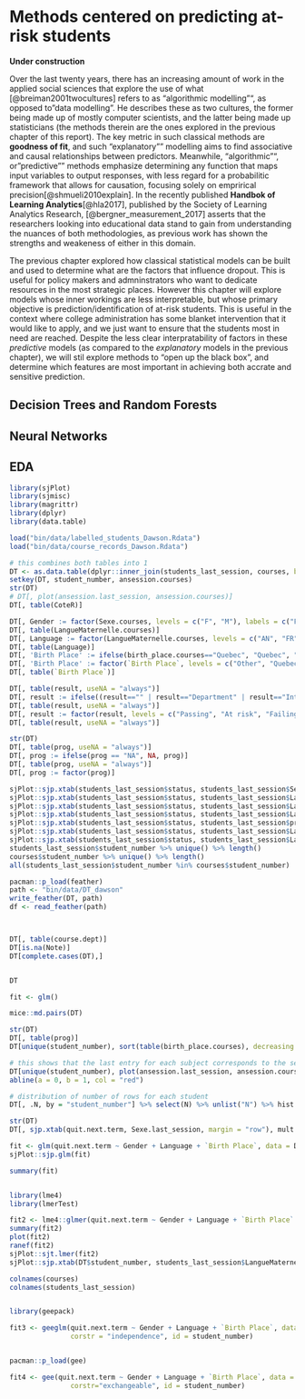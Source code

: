# Methods centered on predicting at-risk students {#predictive}

**Under construction**

Over the last twenty years, there has an increasing amount of work in the applied social sciences that explore the use of what [@breiman2001twocultures] refers to as "algorithmic modelling"", as opposed to "data modelling". He describes these as two cultures, the former being made up of mostly computer scientists, and the latter being made up statisticians (the methods therein are the ones explored in the previous chapter of this report). The key metric in such classical methods are __goodness of fit__, and such "explanatory"" modelling aims to find associative and causal relationships between predictors. Meanwhile, "algorithmic"", or "predictive"" methods emphasize determining any function that maps input variables to output responses, with less regard for a probabilitic framework that allows for causation, focusing solely on emprirical precision[@shmueli2010explain]. In the recently published **Handbok of Learning Analytics**[@hla2017], published by the Society of Learning Analytics Research, [@bergner_measurement_2017] asserts that the researchers looking into educational data stand to gain from understanding the nuances of both methodologies, as previous work has shown the strengths and weakeness of either in this domain.

The previous chapter explored how classical statistical models can be built and used to determine what are the factors that influence dropout. This is useful for policy makers and admninstrators who want to dedicate resources in the most strategic places. However this chapter will explore models whose inner workings are less interpretable, but whose primary objective is prediction/identification of at-risk students. This is useful in the context where college administration has some blanket intervention that it would like to apply, and we just want to ensure that the students most in need are reached. Despite the less clear interpratability of factors in these _predictive_ models (as compared to the _explanatory_ models in the previous chapter), we will stil explore methods to "open up the black box", and determine which features are most important in achieving both accrate and sensitive prediction.

## Decision Trees and Random Forests

## Neural Networks


## EDA


```r
library(sjPlot)
library(sjmisc)
library(magrittr)
library(dplyr)
library(data.table)
```



```r
load("bin/data/labelled_students_Dawson.Rdata")
load("bin/data/course_records_Dawson.Rdata")
```


```r
# this combines both tables into 1
DT <- as.data.table(dplyr::inner_join(students_last_session, courses, by = "student_number", suffix = c(".last_session", ".courses")))
setkey(DT, student_number, ansession.courses)
str(DT)
# DT[, plot(ansession.last_session, ansession.courses)]
DT[, table(CoteR)]

DT[, Gender := factor(Sexe.courses, levels = c("F", "M"), labels = c("Female", "Male"))]
DT[, table(LangueMaternelle.courses)]
DT[, Language := factor(LangueMaternelle.courses, levels = c("AN", "FR", "AU"), labels = c("anglo", "franco", "other"))]
DT[, table(Language)]
DT[, 'Birth Place' := ifelse(birth_place.courses=="Quebec", "Quebec", "Other")]
DT[, 'Birth Place' := factor(`Birth Place`, levels = c("Other", "Quebec"))]
DT[, table(`Birth Place`)]

DT[, table(result, useNA = "always")]
DT[, result := ifelse((result=="" | result=="Department" | result=="Intensive" | result=="Not applicable"), NA, result)]
DT[, table(result, useNA = "always")]
DT[, result := factor(result, levels = c("Passing", "At risk", "Failing"))]
DT[, table(result, useNA = "always")]

str(DT)
DT[, table(prog, useNA = "always")]
DT[, prog := ifelse(prog == "NA", NA, prog)]
DT[, table(prog, useNA = "always")]
DT[, prog := factor(prog)]
```


```r
sjPlot::sjp.xtab(students_last_session$status, students_last_session$Sexe)
sjPlot::sjp.xtab(students_last_session$status, students_last_session$LangueMaternelle, margin = "col")
sjPlot::sjp.xtab(students_last_session$status, students_last_session$LangueMaternelle, margin = "cell")
sjPlot::sjp.xtab(students_last_session$status, students_last_session$LangueMaternelle, margin = "row")
sjPlot::sjp.xtab(students_last_session$status, students_last_session$profile, margin = "col")
sjPlot::sjp.xtab(students_last_session$status, students_last_session$LangueMaternelle, margin = "cell")
sjPlot::sjp.xtab(students_last_session$status, students_last_session$LangueMaternelle, margin = "row")
students_last_session$student_number %>% unique() %>% length()
courses$student_number %>% unique() %>% length()
all(students_last_session$student_number %in% courses$student_number)
```



```r
pacman::p_load(feather)
path <- "bin/data/DT_dawson"
write_feather(DT, path)
df <- read_feather(path)



DT[, table(course.dept)]
DT[is.na(Note)]
DT[complete.cases(DT),]


DT

fit <- glm()

mice::md.pairs(DT)

str(DT)
DT[, table(prog)]
DT[unique(student_number), sort(table(birth_place.courses), decreasing = T), mult = "last"]

# this shows that the last entry for each subject corresponds to the session in students_last_session table
DT[unique(student_number), plot(ansession.last_session, ansession.courses), mult = "last"]
abline(a = 0, b = 1, col = "red")

# distribution of number of rows for each student
DT[, .N, by = "student_number"] %>% select(N) %>% unlist("N") %>% hist

str(DT)
DT[, sjp.xtab(quit.next.term, Sexe.last_session, margin = "row"), mult = "last"]

fit <- glm(quit.next.term ~ Gender + Language + `Birth Place`, data = DT, family = "binomial")
sjPlot::sjp.glm(fit)

summary(fit)


library(lme4)
library(lmerTest)

fit2 <- lme4::glmer(quit.next.term ~ Gender + Language + `Birth Place` + (1|student_number), data = DT, family = binomial)
summary(fit2)
plot(fit2)
ranef(fit2)
sjPlot::sjt.lmer(fit2)
sjPlot::sjp.xtab(DT$student_number, students_last_session$LangueMaternelle, margin = "row")

colnames(courses)
colnames(students_last_session)


library(geepack)

fit3 <- geeglm(quit.next.term ~ Gender + Language + `Birth Place`, data = DT, family = binomial, 
               corstr = "independence", id = student_number)


pacman::p_load(gee)

fit4 <- gee(quit.next.term ~ Gender + Language + `Birth Place`, data = DT, family = binomial, 
               corstr="exchangeable", id = student_number)

```

